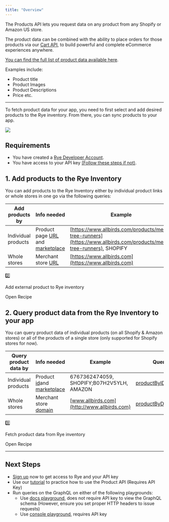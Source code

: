 ```yaml
---
title: "Overview"
---
```


The Products API lets you request data on any product from any Shopify or Amazon US store. 

The product data can be combined with the ability to place orders for those products via our [Cart API](/docs/order), to build powerful and complete eCommerce experiences anywhere.

[You can find the full list of product data available here](/docs/amazon-and-shopify-product-comparison).

Examples include: 

* Product title
* Product Images
* Product Descriptions
* Price etc.

---

  
To fetch product data for your app, you need to first select and add desired products to the Rye inventory. From there, you can sync products to your app.

![](/images/de303a1-products_api.png)   

## Requirements

* You have created a [Rye Developer Account](https://console.rye.com/account).
* You have access to your API key [(Follow these steps if not)](/docs/quick-start#1-grab-your-api-key).
  
## 1\. Add products to the Rye Inventory

You can add products to the Rye Inventory either by individual product links or whole stores in one go via the following queries:

| Add products by     | Info needed                                                                                                        | Example                                                                                                             | Query                                                 |
| ------------------- | ------------------------------------------------------------------------------------------------------------------ | ------------------------------------------------------------------------------------------------------------------- | ----------------------------------------------------- |
| Individual products | Product page [URL](/reference/requestproductbyurlinput-1) and [marketplace](/reference/requestproductbyurlinput-1) | [https://www.allbirds.com/products/mens-tree-runners](https://www.allbirds.com/products/mens-tree-runners), SHOPIFY | [requestProductByURL](/reference/requestproductbyurl) |
| Whole stores        | Merchant store [URL](/reference/requestproductbyurlinput)                                                          | [https://www.allbirds.com](https://www.allbirds.com)                                                                | [requestStoreByURL](/reference/requeststorebyurl)     |

  
2️⃣

Add external product to Rye inventory

Open Recipe

  
## 2\. Query product data from the Rye Inventory to your app

You can query product data of individual products (on all Shopify & Amazon stores) or all of the products of a single store (only supported for Shopify stores for now).

| Query product data by | Info needed                                                                             | Example                                     | Query                                              |
| --------------------- | --------------------------------------------------------------------------------------- | ------------------------------------------- | -------------------------------------------------- |
| Individual products   | Product [id](/reference/productbyidinput)and [marketplace](/reference/productbyidinput) | 6767362474059, SHOPIFY;B07H2V5YLH, AMAZON   | [productByID](/reference/productbyid)              |
| Whole stores          | Merchant store [domain](/reference/productsbydomaininput)                               | [www.allbirds.com](http://www.allbirds.com) | [productByDomainV2](/reference/productsbydomainv2) |

  
3️⃣

Fetch product data from Rye inventory

Open Recipe

---

## Next Steps

* [Sign up](https://rye.com/sign-up) now to get access to Rye and your API key
* Use our [tutorial](/docs/tutorial) to practice how to use the Product API (Requires API Key)
* Run queries on the GraphQL on either of the following playgrounds:  
   * Use [docs playground](https://docs.rye.com/graphql), does not require API key to view the GraphQL schema (However, ensure you set proper HTTP headers to issue requests)  
   * Use [console playground](https://console.rye.com/graphql), requires API key